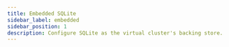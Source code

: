 ```yaml
---
title: Embedded SQLite
sidebar_label: embedded
sidebar_position: 1
description: Configure SQLite as the virtual cluster's backing store.
---
```



<!--vale off->

By default, vCluster uses embedded [SQLite](https://www.sqlite.org/index.html) with a PersistentVolume resource to store data.

You can [turn off PersistentVolume sync](../../../../sync/to-host/storage/persistent-volumes.mdx) for testing, where losing data on restarts is acceptable. 

## Disable SQLite

```yaml
controlPlane:
  backingStore:
    database:
      embedded:
        enabled: false
```

Disable SQLite if you want to use a different database. See [External database](./external.mdx) for configuration details.

<BackingStoreMigration/>

## Config reference

<ConfigReference/>
